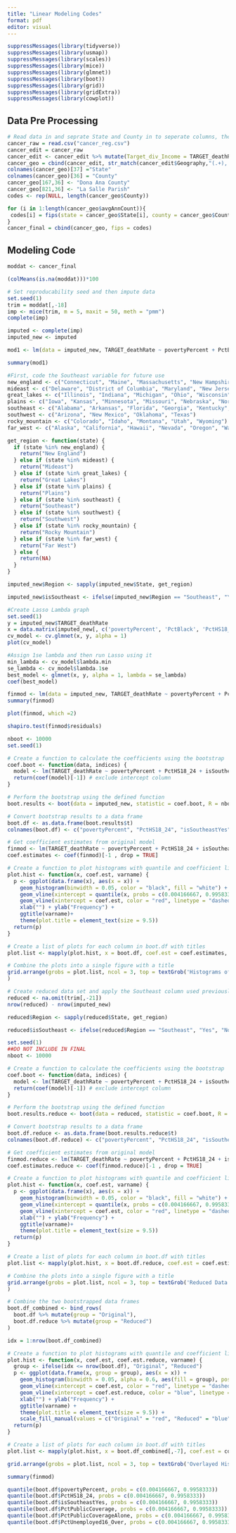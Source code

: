```yaml
---
title: "Linear Modeling Codes"
format: pdf
editor: visual
---
```


```r
suppressMessages(library(tidyverse))
suppressMessages(library(usmap))
suppressMessages(library(scales))
suppressMessages(library(mice))
suppressMessages(library(glmnet))
suppressMessages(library(boot))
suppressMessages(library(grid))
suppressMessages(library(gridExtra))
suppressMessages(library(cowplot))
```

## Data Pre Processing

```r
# Read data in and seprate State and County in to seperate columns, then edit any problematic entries and then create a new column of FIPS codes, that uniquelly identify a county
cancer_raw = read.csv("cancer_reg.csv")
cancer_edit = cancer_raw
cancer_edit <- cancer_edit %>% mutate(Target_div_Income = TARGET_deathRate/medIncome)
cancer_geo = cbind(cancer_edit, str_match(cancer_edit$Geography,"(.+), (.+)")[ ,-1])
colnames(cancer_geo)[37] ="State"
colnames(cancer_geo)[36] = "County"
cancer_geo[167,36] <- "Dona Ana County"
cancer_geo[821,36] <- "La Salle Parish"
codes <- rep(NULL, length(cancer_geo$County))

for (i in 1:length(cancer_geo$avgAnnCount)){
 codes[i] = fips(state = cancer_geo$State[i], county = cancer_geo$County[i])
}
cancer_final = cbind(cancer_geo, fips = codes)
```

## Modeling Code

```r
moddat <- cancer_final

(colMeans(is.na(moddat)))*100
```

```r
# Set reproducability seed and then impute data
set.seed(1)
trim = moddat[,-18]
imp <- mice(trim, m = 5, maxit = 50, meth = "pmm")
complete(imp)
```

```r
imputed <- complete(imp)
imputed_new <- imputed
```

```r
mod1 <- lm(data = imputed_new, TARGET_deathRate ~ povertyPercent + PctBlack + PctNoHS18_24 + PctHS18_24)
```

```r
summary(mod1)
```

```r
#First, code the Southeast variable for future use
new_england <- c("Connecticut", "Maine", "Massachusetts", "New Hampshire", "Rhode Island", "Vermont")
mideast <- c("Delaware", "District of Columbia", "Maryland", "New Jersey", "New York", "Pennsylvania")
great_lakes <- c("Illinois", "Indiana", "Michigan", "Ohio", "Wisconsin")
plains <- c("Iowa", "Kansas", "Minnesota", "Missouri", "Nebraska", "North Dakota", "South Dakota")
southeast <- c("Alabama", "Arkansas", "Florida", "Georgia", "Kentucky", "Louisiana", "Mississippi", "North Carolina", "South Carolina", "Tennessee", "Virginia", "West Virginia")
southwest <- c("Arizona", "New Mexico", "Oklahoma", "Texas")
rocky_mountain <- c("Colorado", "Idaho", "Montana", "Utah", "Wyoming")
far_west <- c("Alaska", "California", "Hawaii", "Nevada", "Oregon", "Washington")

get_region <- function(state) {
  if (state %in% new_england) {
    return("New England")
  } else if (state %in% mideast) {
    return("Mideast")
  } else if (state %in% great_lakes) {
    return("Great Lakes")
  } else if (state %in% plains) {
    return("Plains")
  } else if (state %in% southeast) {
    return("Southeast")
  } else if (state %in% southwest) {
    return("Southwest")
  } else if (state %in% rocky_mountain) {
    return("Rocky Mountain")
  } else if (state %in% far_west) {
    return("Far West")
  } else {
    return(NA)
  }
}

imputed_new$Region <- sapply(imputed_new$State, get_region)

imputed_new$isSoutheast <- ifelse(imputed_new$Region == "Southeast", "Yes", "No")
```

```r
#Create Lasso Lambda graph
set.seed(1)
y = imputed_new$TARGET_deathRate
x = data.matrix(imputed_new[, c('povertyPercent', 'PctBlack', 'PctHS18_24','PctNoHS18_24', 'isSoutheast','PctPublicCoverage','PctPublicCoverageAlone', "PctUnemployed16_Over")])
cv_model <- cv.glmnet(x, y, alpha = 1)
plot(cv_model)
```

```r
#Assign 1se lambda and then run Lasso using it
min_lambda <- cv_model$lambda.min
se_lambda <- cv_model$lambda.1se
best_model <- glmnet(x, y, alpha = 1, lambda = se_lambda)
coef(best_model)
```

```r
finmod <- lm(data = imputed_new, TARGET_deathRate ~ povertyPercent + PctHS18_24 + isSoutheast + PctPublicCoverage + PctPublicCoverageAlone + PctUnemployed16_Over)
summary(finmod)
```

```r
plot(finmod, which =2)
```

```r
shapiro.test(finmod$residuals)
```

```r

nboot <- 10000
set.seed(1)

# Create a function to calculate the coefficients using the bootstrap
coef.boot <- function(data, indices) {
  model <- lm(TARGET_deathRate ~ povertyPercent + PctHS18_24 + isSoutheast + PctPublicCoverage + PctPublicCoverageAlone + PctUnemployed16_Over, data = data[indices, ])
  return(coef(model)[-1]) # exclude intercept column
}

# Perform the bootstrap using the defined function
boot.results <- boot(data = imputed_new, statistic = coef.boot, R = nboot)

# Convert bootstrap results to a data frame
boot.df <- as.data.frame(boot.results$t)
colnames(boot.df) <- c("povertyPercent", "PctHS18_24", "isSoutheastYes","PctPublicCoverage", "PctPublicCoverageAlone", "PctUnemployed16_Over")

# Get coefficient estimates from original model
finmod <- lm(TARGET_deathRate ~ povertyPercent + PctHS18_24 + isSoutheast + PctPublicCoverage + PctPublicCoverageAlone + PctUnemployed16_Over, data = imputed_new)
coef.estimates <- coef(finmod)[-1 , drop = TRUE]

# Create a function to plot histograms with quantile and coefficient lines and a title
plot.hist <- function(x, coef.est, varname) {
  p <- ggplot(data.frame(x), aes(x = x)) + 
    geom_histogram(binwidth = 0.05, color = "black", fill = "white") +
    geom_vline(xintercept = quantile(x, probs = c(0.004166667, 0.9958333)), linetype = "dashed") +
    geom_vline(xintercept = coef.est, color = "red", linetype = "dashed") +
    xlab("") + ylab("Frequency") +
    ggtitle(varname)+
    theme(plot.title = element_text(size = 9.5))
  return(p)
}

# Create a list of plots for each column in boot.df with titles
plot.list <- mapply(plot.hist, x = boot.df, coef.est = coef.estimates, varname = names(boot.df), SIMPLIFY = FALSE)

# Combine the plots into a single figure with a title
grid.arrange(grobs = plot.list, ncol = 3, top = textGrob('Histograms of Coefficient Estimates with 95% Confidence Intervals \n using a Bonferroni Correction for 6 Tests', gp=gpar(fontsize=13, fontface = 2))
)

```

```r
# Create reduced data set and apply the Southeast column used previously
reduced <- na.omit(trim[,-21])
nrow(reduced) - nrow(imputed_new)

reduced$Region <- sapply(reduced$State, get_region)

reduced$isSoutheast <- ifelse(reduced$Region == "Southeast", "Yes", "No")
```

```r
set.seed(1)
##DO NOT INCLUDE IN FINAL
nboot <- 10000

# Create a function to calculate the coefficients using the bootstrap
coef.boot <- function(data, indices) {
  model <- lm(TARGET_deathRate ~ povertyPercent + PctHS18_24 + isSoutheast + PctPublicCoverage + PctPublicCoverageAlone + PctUnemployed16_Over, data = data[indices, ])
  return(coef(model)[-1]) # exclude intercept column
}

# Perform the bootstrap using the defined function
boot.results.reduce <- boot(data = reduced, statistic = coef.boot, R = nboot)

# Convert bootstrap results to a data frame
boot.df.reduce <- as.data.frame(boot.results.reduce$t)
colnames(boot.df.reduce) <- c("povertyPercent", "PctHS18_24", "isSoutheastYes","PctPublicCoverage", "PctPublicCoverageAlone", "PctUnemployed16_Over")

# Get coefficient estimates from original model
finmod.reduce <- lm(TARGET_deathRate ~ povertyPercent + PctHS18_24 + isSoutheast + PctPublicCoverage + PctPublicCoverageAlone + PctUnemployed16_Over, data = reduced)
coef.estimates.reduce <- coef(finmod.reduce)[-1 , drop = TRUE]

# Create a function to plot histograms with quantile and coefficient lines and a title
plot.hist <- function(x, coef.est, varname) {
  p <- ggplot(data.frame(x), aes(x = x)) + 
    geom_histogram(binwidth = 0.05, color = "black", fill = "white") +
    geom_vline(xintercept = quantile(x, probs = c(0.004166667, 0.9958333)), linetype = "dashed") +
    geom_vline(xintercept = coef.est, color = "red", linetype = "dashed") +
    xlab("") + ylab("Frequency") +
    ggtitle(varname)+
    theme(plot.title = element_text(size = 9.5))
  return(p)
}

# Create a list of plots for each column in boot.df with titles
plot.list <- mapply(plot.hist, x = boot.df.reduce, coef.est = coef.estimates.reduce, varname = names(boot.df.reduce), SIMPLIFY = FALSE)

# Combine the plots into a single figure with a title
grid.arrange(grobs = plot.list, ncol = 3, top = textGrob('Reduced Data Histograms of Coefficient Estimates with 95% Confidence Intervals', gp=gpar(fontsize=13, fontface = 2))
)

```

```r
# Combine the two bootstrapped data frames
boot.df_combined <- bind_rows(
  boot.df %>% mutate(group = "Original"),
  boot.df.reduce %>% mutate(group = "Reduced")
)

idx = 1:nrow(boot.df_combined)

# Create a function to plot histograms with quantile and coefficient lines and a title
plot.hist <- function(x, coef.est, coef.est.reduce, varname) {
  group <- ifelse(idx <= nrow(boot.df), "Original", "Reduced")
  p <- ggplot(data.frame(x, group = group), aes(x = x)) + 
    geom_histogram(binwidth = 0.05, alpha = 0.6, aes(fill = group), position = "identity") +
    geom_vline(xintercept = coef.est, color = "red", linetype = "dashed") +
    geom_vline(xintercept = coef.est.reduce, color = "blue", linetype = "dashed") +
    xlab("") + ylab("Frequency") +
    ggtitle(varname) +
    theme(plot.title = element_text(size = 9.5)) +
    scale_fill_manual(values = c("Original" = "red", "Reduced" = "blue")) + theme(legend.position = "none")
  return(p)
}

# Create a list of plots for each column in boot.df with titles
plot.list <- mapply(plot.hist, x = boot.df_combined[,-7], coef.est = coef.estimates, coef.est.reduce = coef.estimates.reduce, varname = names(boot.df_combined)[-7], SIMPLIFY = FALSE)

grid.arrange(grobs = plot.list, ncol = 3, top = textGrob('Overlayed Histograms of Coefficient Estimates, \nBlue is reduced data, Red is imputed data', gp=gpar(fontsize=13, fontface = 2)))
```

```r
summary(finmod)
```

```r
quantile(boot.df$povertyPercent, probs = c(0.004166667, 0.9958333))
quantile(boot.df$PctHS18_24, probs = c(0.004166667, 0.9958333))
quantile(boot.df$isSoutheastYes, probs = c(0.004166667, 0.9958333))
quantile(boot.df$PctPublicCoverage, probs = c(0.004166667, 0.9958333))
quantile(boot.df$PctPublicCoverageAlone, probs = c(0.004166667, 0.9958333))
quantile(boot.df$PctUnemployed16_Over, probs = c(0.004166667, 0.9958333))
```
